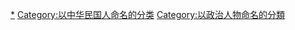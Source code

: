 {{Wikipedia category|hidden=yes|container=yes}}
{{Eponymous category}}
[[Category:中华民国政治人物|*]]
[[Category:以中华民国人命名的分类|Category:以中华民国人命名的分类]]
[[Category:以政治人物命名的分類|Category:以政治人物命名的分類]]